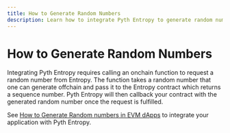 ```yaml
---
title: How to Generate Random Numbers
description: Learn how to integrate Pyth Entropy to generate random numbers in your application
---
```


# How to Generate Random Numbers

Integrating Pyth Entropy requires calling an onchain function to request a random number from Entropy. The function takes a random number that one can generate offchain and pass it to the Entropy contract which returns a sequence number. Pyth Entropy will then callback your contract with the generated random number once the request is fulfilled.

See [How to Generate Random numbers in EVM dApps](generate-random-numbers/evm) to integrate your application with Pyth Entropy.
